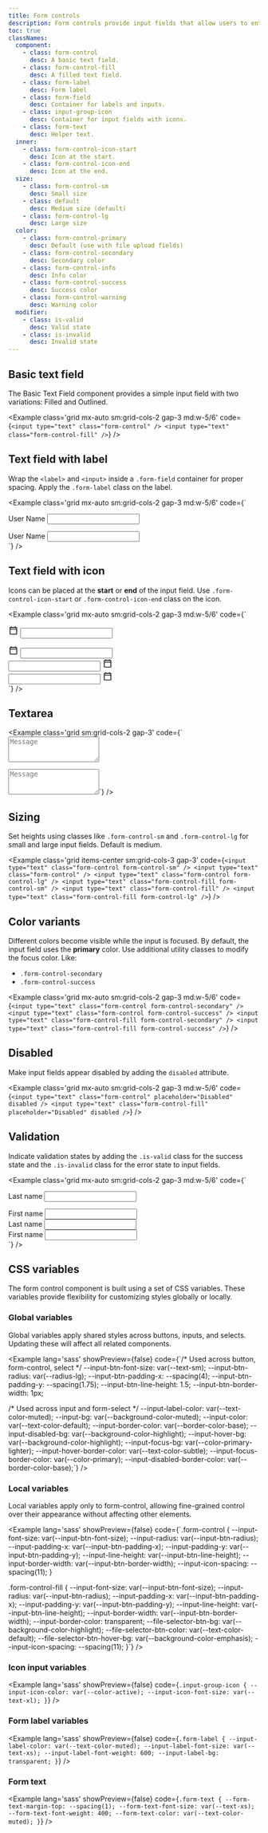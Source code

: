 ```yaml
---
title: Form controls
description: Form controls provide input fields that allow users to enter and edit text in forms and interfaces.
toc: true
classNames:
  component:
    - class: form-control
      desc: A basic text field.
    - class: form-control-fill
      desc: A filled text field.
    - class: form-label
      desc: Form label
    - class: form-field
      desc: Container for labels and inputs.
    - class: input-group-icon
      desc: Container for input fields with icons.
    - class: form-text
      desc: Helper text.
  inner:
    - class: form-control-icon-start
      desc: Icon at the start.
    - class: form-control-icon-end
      desc: Icon at the end.
  size:
    - class: form-control-sm
      desc: Small size
    - class: default
      desc: Medium size (default)
    - class: form-control-lg
      desc: Large size
  color:
    - class: form-control-primary
      desc: Default (use with file upload fields)
    - class: form-control-secondary
      desc: Secondary color
    - class: form-control-info
      desc: Info color
    - class: form-control-success
      desc: Success color
    - class: form-control-warning
      desc: Warning color
  modifier:
    - class: is-valid
      desc: Valid state
    - class: is-invalid
      desc: Invalid state
---
```


## Basic text field

The Basic Text Field component provides a simple input field with two variations: Filled and Outlined.

<Example class='grid mx-auto sm:grid-cols-2 gap-3 md:w-5/6' code={`<input type="text" class="form-control" />
<input type="text" class="form-control-fill" />`} />

## Text field with label

Wrap the `<label>` and `<input>` inside a `.form-field` container for proper spacing. Apply the `.form-label` class on the label.

<Example class='grid mx-auto sm:grid-cols-2 gap-3 md:w-5/6' code={`<div class="form-field">
    <label class="form-label">User Name</label>
    <input type="text" class="form-control" />
  </div>
  <div class="form-field">
    <label class="form-label">User Name</label>
    <input type="text" class="form-control-fill" />
  </div>`} />

## Text field with icon

Icons can be placed at the **start** or **end** of the input field. Use `.form-control-icon-start` or `.form-control-icon-end` class on the icon.

<Example class='grid mx-auto sm:grid-cols-2 gap-3 md:w-5/6' code={`<div class="input-group-icon">
    <svg class="form-control-icon-start" xmlns="http://www.w3.org/2000/svg" width="20" height="20" viewBox="0 0 24 24"><path fill="currentColor" d="M5 22q-.825 0-1.412-.587T3 20V6q0-.825.588-1.412T5 4h1V3q0-.425.288-.712T7 2t.713.288T8 3v1h8V3q0-.425.288-.712T17 2t.713.288T18 3v1h1q.825 0 1.413.588T21 6v14q0 .825-.587 1.413T19 22zm0-2h14V10H5zM5 8h14V6H5zm0 0V6z"/></svg>
    <input type="text" class="form-control" />
  </div>
  <div class="input-group-icon">
    <svg class="form-control-icon-start" xmlns="http://www.w3.org/2000/svg" width="20" height="20" viewBox="0 0 24 24"><path fill="currentColor" d="M5 22q-.825 0-1.412-.587T3 20V6q0-.825.588-1.412T5 4h1V3q0-.425.288-.712T7 2t.713.288T8 3v1h8V3q0-.425.288-.712T17 2t.713.288T18 3v1h1q.825 0 1.413.588T21 6v14q0 .825-.587 1.413T19 22zm0-2h14V10H5zM5 8h14V6H5zm0 0V6z"/></svg>
    <input type="text" class="form-control-fill" />
  </div>
  <div class="input-group-icon">
    <input type="text" class="form-control" />
    <svg class="form-control-icon-end" xmlns="http://www.w3.org/2000/svg" width="20" height="20" viewBox="0 0 24 24"><path fill="currentColor" d="M5 22q-.825 0-1.412-.587T3 20V6q0-.825.588-1.412T5 4h1V3q0-.425.288-.712T7 2t.713.288T8 3v1h8V3q0-.425.288-.712T17 2t.713.288T18 3v1h1q.825 0 1.413.588T21 6v14q0 .825-.587 1.413T19 22zm0-2h14V10H5zM5 8h14V6H5zm0 0V6z"/></svg>
  </div>
  <div class="input-group-icon">
    <input type="text" class="form-control-fill" />
    <svg class="form-control-icon-end" xmlns="http://www.w3.org/2000/svg" width="20" height="20" viewBox="0 0 24 24"><path fill="currentColor" d="M5 22q-.825 0-1.412-.587T3 20V6q0-.825.588-1.412T5 4h1V3q0-.425.288-.712T7 2t.713.288T8 3v1h8V3q0-.425.288-.712T17 2t.713.288T18 3v1h1q.825 0 1.413.588T21 6v14q0 .825-.587 1.413T19 22zm0-2h14V10H5zM5 8h14V6H5zm0 0V6z"/></svg>
  </div>`} />

## Textarea

<Example class='grid sm:grid-cols-2 gap-3' code={`<textarea id='exampleTextArea' type="text" class="form-control" placeholder="Message" rows="3"></textarea>
  <textarea id='exampleTextAreaFill' class="form-control-fill" placeholder="Message" rows="3"></textarea>`} />

## Sizing

Set heights using classes like <code>.form-control-sm</code> and <code>.form-control-lg</code> for small and large input fields. Default is medium.

<Example class='grid items-center sm:grid-cols-3 gap-3' code={`<input type="text" class="form-control form-control-sm" />
  <input type="text" class="form-control" />
  <input type="text" class="form-control form-control-lg" />
  <input type="text" class="form-control-fill form-control-sm" />
  <input type="text" class="form-control-fill" />
  <input type="text" class="form-control-fill form-control-lg" />`} />

## Color variants

Different colors become visible while the input is focused. By default, the input field uses the **primary** color. Use additional utility classes to modify the focus color. Like:

- `.form-control-secondary`
- `.form-control-success`

<Example class='grid mx-auto sm:grid-cols-2 gap-3 md:w-5/6' code={`<input type="text" class="form-control form-control-secondary" />
  <input type="text" class="form-control form-control-success" />
  <input type="text" class="form-control-fill form-control-secondary" />
  <input type="text" class="form-control-fill form-control-success" />`} />

## Disabled

Make input fields appear disabled by adding the `disabled` attribute.

<Example class='grid mx-auto sm:grid-cols-2 gap-3 md:w-5/6' code={`<input type="text" class="form-control" placeholder="Disabled" disabled />
  <input type="text" class="form-control-fill" placeholder="Disabled" disabled />`} />

## Validation

Indicate validation states by adding the `.is-valid` class for the success state and the `.is-invalid` class for the error state to input fields.

<Example class='grid mx-auto sm:grid-cols-2 gap-3 md:w-5/6' code={`<div class="form-field">
    <label class="form-label">Last name</label>
    <input type="text" class="form-control is-valid" />
  </div>
  <div class="form-field">
    <label class="form-label">First name</label>
    <input type="text" class="form-control-fill is-valid" />
  </div>
  <div class="form-field">
    <label class="form-label">Last name</label>
    <input type="text" class="form-control is-invalid" />
  </div>
    <div class="form-field">
    <label class="form-label">First name</label>
    <input type="text" class="form-control-fill is-invalid" />
  </div>`} />


## CSS variables

The form control component is built using a set of CSS variables. These variables provide flexibility for customizing styles globally or locally.

### Global variables

Global variables apply shared styles across buttons, inputs, and selects. Updating these will affect all related components.

<Example lang='sass' showPreview={false}
  code={`/* Used across button, form-control, select */
  --input-btn-font-size: var(--text-sm);
  --input-btn-radius: var(--radius-lg);
  --input-btn-padding-x: --spacing(4);
  --input-btn-padding-y: --spacing(1.75);
  --input-btn-line-height: 1.5;
  --input-btn-border-width: 1px;

  /* Used across input and form-select */
  --input-label-color: var(--text-color-muted);
  --input-bg: var(--background-color-muted);
  --input-color: var(--text-color-default);
  --input-border-color: var(--border-color-base);
  --input-disabled-bg: var(--background-color-highlight);
  --input-hover-bg: var(--background-color-highlight);
  --input-focus-bg: var(--color-primary-lighter);
  --input-hover-border-color: var(--text-color-subtle);
  --input-focus-border-color: var(--color-primary);
  --input-disabled-border-color: var(--border-color-base);`}
/>

### Local variables

Local variables apply only to form-control, allowing fine-grained control over their appearance without affecting other elements.

<Example lang='sass' showPreview={false}
  code={`.form-control {
    --input-font-size: var(--input-btn-font-size);
    --input-radius: var(--input-btn-radius);
    --input-padding-x: var(--input-btn-padding-x);
    --input-padding-y: var(--input-btn-padding-y);
    --input-line-height: var(--input-btn-line-height);
    --input-border-width: var(--input-btn-border-width);
    --input-icon-spacing: --spacing(11);
  }

  .form-control-fill {
    --input-font-size: var(--input-btn-font-size);
    --input-radius: var(--input-btn-radius);
    --input-padding-x: var(--input-btn-padding-x);
    --input-padding-y: var(--input-btn-padding-y);
    --input-line-height: var(--input-btn-line-height);
    --input-border-width: var(--input-btn-border-width);
    --input-border-color: transparent;
    --file-selector-btn-bg: var(--background-color-highlight);
    --file-selector-btn-color: var(--text-color-default);
    --file-selector-btn-hover-bg: var(--background-color-emphasis);
    --input-icon-spacing: --spacing(11);
  }`}
/>

### Icon input variables

<Example lang='sass' showPreview={false} code={`.input-group-icon {
    --input-icon-color: var(--color-active);
    --input-icon-font-size: var(--text-xl);
}`} />

### Form label variables

<Example lang='sass' showPreview={false} code={`.form-label {
    --input-label-color: var(--text-color-muted);
    --input-label-font-size: var(--text-xs);
    --input-label-font-weight: 600;
    --input-label-bg: transparent;
}`} />

### Form text

<Example lang='sass' showPreview={false} code={`.form-text {
    --form-text-margin-top: --spacing(1);
    --form-text-font-size: var(--text-xs);
    --form-text-font-weight: 400;
    --form-text-color: var(--text-color-muted);
}`} />